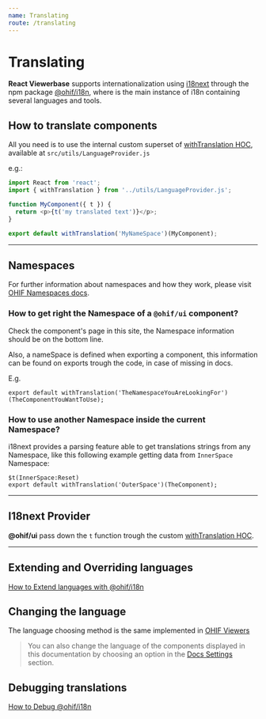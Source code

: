 ---
name: Translating
route: /translating
---

# Translating

**React Viewerbase** supports internationalization using
[i18next](https://www.i18next.com/) through the npm package
[@ohif/i18n](https://www.npmjs.com/package/@ohif/i18n), where is the main
instance of i18n containing several languages and tools.

## How to translate components

All you need is to use the internal custom superset of
[withTranslation HOC](https://react.i18next.com/latest/withtranslation-hoc),
available at `src/utils/LanguageProvider.js`

e.g.:

```js
import React from 'react';
import { withTranslation } from '../utils/LanguageProvider.js';

function MyComponent({ t }) {
  return <p>{t('my translated text')}</p>;
}

export default withTranslation('MyNameSpace')(MyComponent);
```

---

## Namespaces

For further information about namespaces and how they work, please visit
[OHIF Namespaces docs](https://docs.ohif.org/essentials/translating.html#namespaces).

### How to get right the Namespace of a `@ohif/ui` component?

Check the component's page in this site, the Namespace information should be on
the bottom line.

Also, a nameSpace is defined when exporting a component, this information can be
found on exports trough the code, in case of missing in docs.

E.g.

```
export default withTranslation('TheNamespaceYouAreLookingFor')(TheComponentYouWantToUse);
```

### How to use another Namespace inside the current Namespace?

i18next provides a parsing feature able to get translations strings from any
Namespace, like this following example getting data from `InnerSpace` Namespace:

```
$t(InnerSpace:Reset)
export default withTranslation('OuterSpace')(TheComponent);
```

---

## I18next Provider

**@ohif/ui** pass down the `t` function trough the custom
[withTranslation HOC](https://github.com/OHIF/Viewers/blob/master/platform/ui/src/utils/LanguageProvider.js).

---

## Extending and Overriding languages

[How to Extend languages with @ohif/i18n](https://docs.ohif.org/essentials/translating.html#extending-languages-in-ohifi18n)

## Changing the language

The language choosing method is the same implemented in
[OHIF Viewers](https://docs.ohif.org/essentials/translating.html#changing-the-language)

> You can also change the language of the components displayed in this
> documentation by choosing an option in the
> [Docs Settings](https://react.ohif.org/docs-settings) section.

## Debugging translations

[How to Debug @ohif/i18n](https://docs.ohif.org/essentials/translating.html#debugging-translations)
